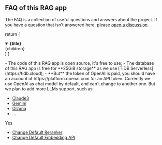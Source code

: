 ## FAQ of this RAG app

The FAQ is a collection of useful questions and answers about the
project. If you have a question that isn't answered here, please
[open a discussion](https://tidb.ai/discord).

  return (
    <details
      open
      className="last-of-type:mb-0 rounded-lg p-2 mt-4"
    >
      <summary>
        <strong className="text-lg">{title}</strong>
      </summary>
      <div className="nx-p-2">{children}</div>
    </details>
  )
}

<FAQBox title="Is this RAG app free?">
- The code of this RAG app is open source, it's free to use;
- The database of this RAG app is free for **25GiB storage** as we use [TiDB Serverless](https://tidb.cloud);
- **But** the token of OpenAI is paid, you should have an account of https://platform.openai.com for an API token.
</FAQBox>

<FAQBox title="Can I use a different chat model?">
  Currently we use OpenAI as chat model by default, and can't change to another one.
  But we plan to add more LLMs support, such as: 

- [Claude3](https://claude.ai/)
- [Gemini](https://gemini.google.com/)
- [Ollama](https://ollama.ai/)
- ...

</FAQBox>

<FAQBox title="Can I use a different embedding/reranker API?">
  Yes

- [Change Default Reranker](/docs/reranker)
- [Change Default Embedding API](/docs/embedding)

</FAQBox>
